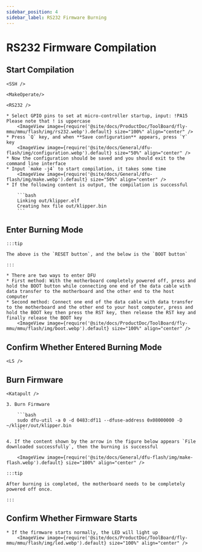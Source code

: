 ```yaml
---
sidebar_position: 4
sidebar_label: RS232 Firmware Burning
---
```




# RS232 Firmware Compilation

## Start Compilation

    <SSH />

    <MakeOperate/>

    <RS232 />

    * Select GPIO pins to set at micro-controller startup, input: !PA15 Please note that ! is uppercase
        <ImageView image={require('@site/docs/ProductDoc/ToolBoard/fly-mmu/mmu/flash/img/rs232.webp').default} size="100%" align="center" />
    * Press `Q` key, and when **Save configuration** appears, press `Y` key
        <ImageView image={require('@site/docs/General/dfu-flash/img/configuration.webp').default} size="50%" align="center" />
    * Now the configuration should be saved and you should exit to the command line interface
    * Input `make -j4` to start compilation, it takes some time
        <ImageView image={require('@site/docs/General/dfu-flash/img/make.webp').default} size="50%" align="center" />
    * If the following content is output, the compilation is successful

        ```bash
        Linking out/klipper.elf
        Creating hex file out/klipper.bin
        ```


## Enter Burning Mode

    :::tip

    The above is the `RESET button`, and the below is the `BOOT button`

    :::

    * There are two ways to enter DFU
    * First method: With the motherboard completely powered off, press and hold the BOOT button while connecting one end of the data cable with data transfer to the motherboard and the other end to the host computer
    * Second method: Connect one end of the data cable with data transfer to the motherboard and the other end to your host computer, press and hold the BOOT key then press the RST key, then release the RST key and finally release the BOOT key
        <ImageView image={require('@site/docs/ProductDoc/ToolBoard/fly-mmu/mmu/flash/img/boot.webp').default} size="100%" align="center" />

## Confirm Whether Entered Burning Mode

    <LS />

## Burn Firmware 
    
    <Katapult />
    
    3. Burn Firmware
    
        ```bash
        sudo dfu-util -a 0 -d 0483:df11 --dfuse-address 0x08000000 -D ~/kliper/out/klipper.bin
        ```

    4. If the content shown by the arrow in the figure below appears `File downloaded successfully`, then the burning is successful

        <ImageView image={require('@site/docs/General/dfu-flash/img/make-flash.webp').default} size="100%" align="center" />

    :::tip

    After burning is completed, the motherboard needs to be completely powered off once.

    :::

## Confirm Whether Firmware Starts

    * If the firmware starts normally, the LED will light up
        <ImageView image={require('@site/docs/ProductDoc/ToolBoard/fly-mmu/mmu/flash/img/led.webp').default} size="100%" align="center" />

